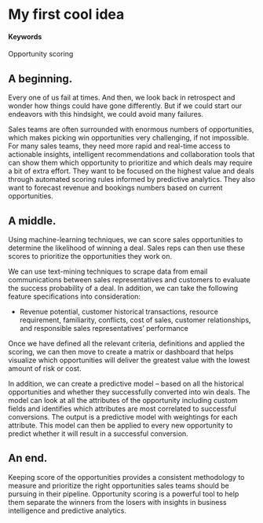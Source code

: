 # My first cool idea

#### Keywords

Opportunity scoring

## A beginning.

Every one of us fail at times. And then, we look back in retrospect and wonder how things could have gone differently. But if we could start our endeavors with this hindsight, we could avoid many failures.

Sales teams are often surrounded with enormous numbers of opportunities, which makes picking win opportunities very challenging, if not impossible. For many sales teams, they need more rapid and real-time access to actionable insights, intelligent recommendations and collaboration tools that can show them which opportunity to prioritize and which deals may require a bit of extra effort. They want to be focused on the highest value and deals through automated scoring rules informed by predictive analytics. They also want to forecast revenue and bookings numbers based on current opportunities.


## A middle.

Using machine-learning techniques, we can score sales opportunities to determine the likelihood of winning a deal. Sales reps can then use these scores to prioritize the opportunities they work on. 

We can use text-mining techniques to scrape data from email communications between sales representatives and customers to evaluate the success probability of a deal. In addition, we can take the following feature specifications into consideration:

*  Revenue potential, customer historical transactions, resource requirement, familiarity, conflicts, cost of sales, customer    relationships, and responsible sales representatives’ performance
  
Once we have defined all the relevant criteria, definitions and applied the scoring, we can then move to create a matrix or dashboard that helps visualize which opportunities will deliver the greatest value with the lowest amount of risk or cost.

In addition, we can create a predictive model – based on all the historical opportunities and whether they successfully converted into win deals. The model can look at all the attributes of the opportunity including custom fields and identifies which attributes are most correlated to successful conversions. The output is a predictive model with weightings for each attribute. This model can then be applied to every new opportunity to predict whether it will result in a successful conversion.
 


## An end.

Keeping score of the opportunities provides a consistent methodology to measure and prioritize the right opportunities sales teams should be pursuing in their pipeline. Opportunity scoring is a powerful tool to help them separate the winners from the losers with insights in business intelligence and predictive analytics.
